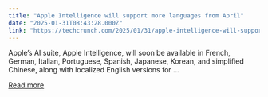 ```yaml
---
title: "Apple Intelligence will support more languages from April"
date: "2025-01-31T08:43:28.000Z"
link: "https://techcrunch.com/2025/01/31/apple-intelligence-will-support-more-languages-from-april/"
---
```


Apple&#8217;s AI suite, Apple Intelligence, will soon be available in French, German, Italian, Portuguese, Spanish, Japanese, Korean, and simplified Chinese, along with localized English versions for ...

[Read more](https://techcrunch.com/2025/01/31/apple-intelligence-will-support-more-languages-from-april/)
